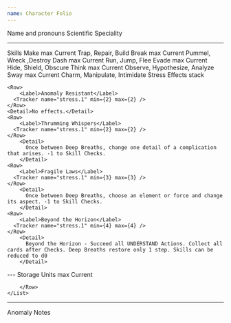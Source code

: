 ```yaml
---
name: Character Folio
---
```


<TextField name="name">Name and pronouns</TextField>
<TextField name="speciality">Scientific Speciality</TextField>

---

<Columns>
  <Stack>
    <Heading>Skills</Heading>
    <Box>
      <Row>
        <Label>Make</Label>
        <SelectField
          name="skills.make.max"
          options={["d4", "d6", "d8", "d10", "d12"]}
          defaultValue="d4"
        >
          max
        </SelectField>
        <SelectField
          name="skills.make.current"
          options={["d4", "d6", "d8", "d10", "d12"]}
          defaultValue="d4"
        >
          Current
        </SelectField>
      </Row>
      <Detail>Trap, Repair, Build</Detail>
    </Box>
    <Box>
      <Row>
        <Label>Break</Label>
        <SelectField
          name="skills.break.max"
          options={["d4", "d6", "d8", "d10", "d12"]}
          defaultValue="d4"
        >
          max
        </SelectField>
        <SelectField
          name="skills.break.current"
          options={["d4", "d6", "d8", "d10", "d12"]}
          defaultValue="d4"
        >
          Current
        </SelectField>
      </Row>
      <Detail>Pummel, Wreck ,Destroy</Detail>
    </Box>
    <Box>
      <Row>
        <Label>Dash</Label>
        <SelectField
          name="skills.dash.max"
          options={["d4", "d6", "d8", "d10", "d12"]}
          defaultValue="d4"
        >
          max
        </SelectField>
        <SelectField
          name="skills.dash.current"
          options={["d4", "d6", "d8", "d10", "d12"]}
          defaultValue="d4"
        >
          Current
        </SelectField>
      </Row>
      <Detail>Run, Jump, Flee</Detail>
    </Box>
    <Box>
      <Row>
        <Label>Evade</Label>
        <SelectField
          name="skills.evade.max"
          options={["d4", "d6", "d8", "d10", "d12"]}
          defaultValue="d4"
        >
          max
        </SelectField>
        <SelectField
          name="skills.evade.current"
          options={["d4", "d6", "d8", "d10", "d12"]}
          defaultValue="d4"
        >
          Current
        </SelectField>
      </Row>
      <Detail>Hide, Shield, Obscure</Detail>
    </Box>
    <Box>
      <Row>
        <Label>Think</Label>
        <SelectField
          name="skills.think.max"
          options={["d4", "d6", "d8", "d10", "d12"]}
          defaultValue="d4"
        >
          max
        </SelectField>
        <SelectField
          name="skills.think.current"
          options={["d4", "d6", "d8", "d10", "d12"]}
          defaultValue="d4"
        >
          Current
        </SelectField>
      </Row>
      <Detail>Observe, Hypothesize, Analyze</Detail>
    </Box>
    <Box>
      <Row>
        <Label>Sway</Label>
        <SelectField
          name="skills.sway.max"
          options={["d4", "d6", "d8", "d10", "d12"]}
          defaultValue="d4"
        >
          max
        </SelectField>
        <SelectField
          name="skills.sway.current"
          options={["d4", "d6", "d8", "d10", "d12"]}
          defaultValue="d4"
        >
          Current
        </SelectField>
      </Row>
      <Detail>Charm, Manipulate, Intimidate</Detail>
    </Box>
  </Stack>
  <Stack>
  <Row>
    <Heading>Stress</Heading>
    <Detail>Effects stack</Detail>
  </Row>

    <Row>
        <Label>Anomaly Resistant</Label>
      <Tracker name="stress.1" min={2} max={2} />
    </Row>
    <Detail>No effects.</Detail>
    <Row>
        <Label>Thrumming Whispers</Label>
      <Tracker name="stress.1" min={2} max={2} />
    </Row>
        <Detail>
          Once between Deep Breaths, change one detail of a complication that arises. -1 to Skill Checks.
        </Detail>
    <Row>
        <Label>Fragile Laws</Label>
      <Tracker name="stress.1" min={3} max={3} />
    </Row>
        <Detail>
          Once between Deep Breaths, choose an element or force and change its aspect. -1 to Skill Checks.
        </Detail>
    <Row>
        <Label>Beyond the Horizon</Label>
      <Tracker name="stress.1" min={4} max={4} />
    </Row>
        <Detail>
          Beyond the Horizon - Succeed all UNDERSTAND Actions. Collect all cards after Checks. Deep Breaths restore only 1 step. Skills can be reduced to d0
        </Detail>

  </Stack>
</Columns>
---
 <Heading>Storage Units</Heading>
    <List min={3} max={3}>
        <Row>
            <TextField name="storage.units.#.name"/>
            <SelectField
                name="skills.sway.max"
                options={["d4", "d6", "d8", "d10", "d12"]}
                defaultValue="d4"
                >
                max
                </SelectField>
                <SelectField
                name="skills.sway.current"
                options={["d4", "d6", "d8", "d10", "d12"]}
                defaultValue="d4"
                >
                Current
                </SelectField>

        </Row>
    </List>

---

<Heading>Anomaly Notes</Heading>
<TextAreaField name="anomaly.notes" rows={10} />
